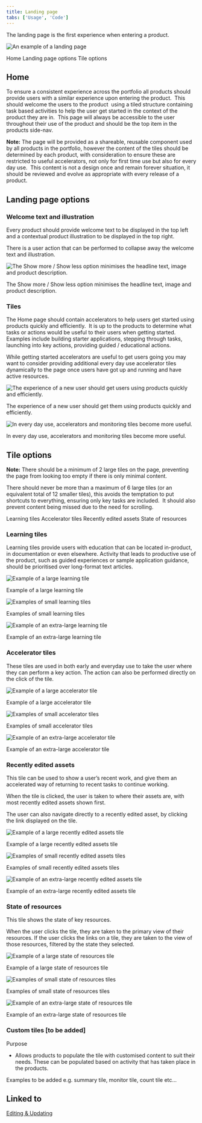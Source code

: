 ```yaml
---
title: Landing page
tabs: ['Usage', 'Code']
---
```


<PageDescription>

  The landing page is the first experience when entering a product.

</PageDescription>

![An example of a landing page](images/00.png)

<AnchorLinks>
  <AnchorLink>Home</AnchorLink>
  <AnchorLink>Landing page options</AnchorLink>
  <AnchorLink>Tile options</AnchorLink>
</AnchorLinks>

## Home

To ensure a consistent experience across the portfolio all products should
provide users with a similar experience upon entering the product.  This should welcome the users to the product  using a tiled structure containing task based activities to help the user get started in the context of the product they are in.  This page will always be accessible to the user throughout their use of the product and should be the top item in the products side-nav. 

<InlineNotification>

  **Note:** The page will be provided as a shareable, reusable component used
  by all products in the portfolio, however the content of the tiles should
  be determined by each product, with consideration to ensure these are
  restricted to useful accelerators, not only for first time use but also for
  every day use.  This content is not a design once and remain forever
  situation, it should be reviewed and evolve as appropriate with every
  release of a product.

</InlineNotification>

## Landing page options

### Welcome text and illustration

Every product should provide welcome text to be displayed in the top left and
a contextual product illustration to be displayed in the top right.

There is a user action that can be performed to collapse away the welcome text
and illustration.

<Row>
 <Column colLg={8}>

![The Show more / Show less option minimises the headline text, image and product description.](images/01.png)

<Caption>The Show more / Show less option minimises the headline text, image and product description.</Caption>
 </Column>
</Row>

### Tiles

The Home page should contain accelerators to help users get started using
products quickly and efficiently.  It is up to the products to determine
what tasks or actions would be useful to their users when getting started. 
Examples include building starter applications, stepping through tasks,
launching into key actions, providing guided / educational actions.

While getting started accelerators are useful to get users going you may
want to consider providing additional every day use accelerator tiles
dynamically to the page once users have got up and running and have active
resources.

<Row>
 <Column colLg={8}>

![The experience of a new user should get users using products quickly and efficiently.](images/02.png)
<Caption>The experience of a new user should get them using products quickly and efficiently.</Caption>
 </Column>
</Row>
<Row>
 <Column colLg={8}>

![In every day use, accelerators and monitoring tiles become more useful.](images/03.png)
<Caption>In every day use, accelerators and monitoring tiles become more useful.</Caption>
 </Column>
</Row>

## Tile options

<InlineNotification>

  **Note:** There should be a minimum of 2 large tiles on the page, preventing
  the page from looking too empty if there is only minimal content.

</InlineNotification>

There should never be more than a maximum of 6 large tiles (or an equivalent
total of 12 smaller tiles), this avoids the temptation to put shortcuts to
everything, ensuring only key tasks are included.  It should also prevent
content being missed due to the need for scrolling.  

<AnchorLinks small>
  <AnchorLink>Learning tiles</AnchorLink>
  <AnchorLink>Accelerator tiles</AnchorLink>
  <AnchorLink>Recently edited assets</AnchorLink>
  <AnchorLink>State of resources</AnchorLink>
</AnchorLinks>

### Learning tiles

Learning tiles provide users with education that can be located in-product, in documentation or even elsewhere. Activity that leads to productive use of the product, such as guided experiences or sample application guidance, should be prioritised over long-format text articles. 
<Row>
 <Column colLg={8}>

![Example of a large learning tile](images/04.png)
<Caption>Example of a large learning tile</Caption>
 </Column>
</Row>
<Row>
 <Column colLg={8}>

![Examples of small learning tiles](images/05.png)
<Caption>Examples of small learning tiles</Caption>
 </Column>
</Row>
<Row>
 <Column colLg={8}>

![Example of an extra-large learning tile](images/06.png)
<Caption>Example of an extra-large learning tile</Caption>
 </Column>
</Row>

### Accelerator tiles

These tiles are used in both early and everyday use to take the user where they can perform a key action. The action can also be performed directly on the click of the tile. 

<Row>
 <Column colLg={8}>

![Example of a large accelerator tile](images/07.png)
<Caption>Example of a large accelerator tile</Caption>
 </Column>
</Row>
<Row>
 <Column colLg={8}>

![Examples of small accelerator tiles](images/08.png)
<Caption>Examples of small accelerator tiles</Caption>
 </Column>
</Row>
<Row>
 <Column colLg={8}>

![Example of an extra-large accelerator tile](images/09.png)
<Caption>Example of an extra-large accelerator tile</Caption>
 </Column>
</Row>

### Recently edited assets

This tile can be used to show a user’s recent work, and give them an
accelerated way of returning to recent tasks to continue working.

When the tile is clicked, the user is taken to where their assets are,
with most recently edited assets shown first.

The user can also navigate directly to a recently edited asset, by
clicking the link displayed on the tile.

<Row>
 <Column colLg={8}>

![Example of a large recently edited assets tile](images/10.png)
<Caption>Example of a large recently edited assets tile</Caption>
 </Column>
</Row>
<Row>
 <Column colLg={8}>

![Examples of small recently edited assets tiles](images/11.png)
<Caption>Examples of small recently edited assets tiles</Caption>
 </Column>
</Row>
<Row>
 <Column colLg={8}>

![Example of an extra-large recently edited assets tile](images/12.png)
<Caption>Example of an extra-large recently edited assets tile</Caption>
 </Column>
</Row>

### State of resources

This tile shows the state of key resources.

When the user clicks the tile, they are taken to the primary view of their resources. 
If the user clicks the links on a tile, they are taken to the view of those resources, filtered by the state they selected. 

<Row>
 <Column colLg={8}>

![Example of a large state of resources tile](images/13.png)
<Caption>Example of a large state of resources tile</Caption>
 </Column>
</Row>
<Row>
 <Column colLg={8}>

![Examples of small state of resources tiles](images/14.png)
<Caption>Examples of small state of resources tiles</Caption>
 </Column>
</Row>
<Row>
 <Column colLg={8}>

![Example of an extra-large state of resources tile](images/15.png)
<Caption>Example of an extra-large state of resources tile</Caption>
 </Column>
</Row>

### Custom tiles [to be added]

Purpose

- Allows products to populate the tile with customised content to suit
their needs. These can be populated based on activity that has taken
place in the products.

Examples to be added e.g. summary tile, monitor tile, count tile etc…

## Linked to

[Editing & Updating](../common-patterns/editing)
